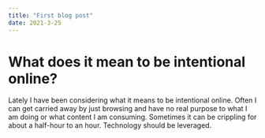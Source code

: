 ```yaml
---
title: "First blog post"
date: 2021-3-25
---
```


# What does it mean to be intentional online?
Lately I have been considering what it means to be intentional online. Often I can get carried away by just browsing and have no real purpose to what I am doing or what content I am consuming. Sometimes it can be crippling for about a half-hour to an hour. Technology should be leveraged.